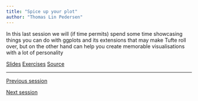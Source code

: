 ```yaml
---
title: "Spice up your plot"
author: "Thomas Lin Pedersen"
---
```


In this last session we will (if time permits) spend some time showcasing things you can do with ggplots and its extensions that may make Tufte roll over, but on the other hand can help you create memorable visualisations with a lot of personality

::: {.text-center .plain}
:::::: {.btn-group}
[Slides](../slides/7_fun.qmd){.btn .btn-primary role="button"}
[Exercises](../exercises/7_fun.qmd){.btn .btn-success role="button"}
[Source](../exercises/_source/7_fun.qmd){.btn .btn-secondary role="button"}
::::::
:::

---

::: {.d-flex .justify-content-between}
[<i class="bi bi-caret-left"></i> Previous session](../sessions/6_extensions.qmd){.btn .btn-sm .btn-outline-secondary role="button"}

[Next session <i class="bi bi-caret-right"></i>](){.btn .btn-sm .btn-outline-secondary .disabled role="button"}
:::
